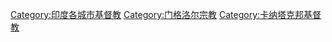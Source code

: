 [[Category:印度各城市基督教|Category:印度各城市基督教]]
[[Category:门格洛尔宗教|Category:门格洛尔宗教]]
[[Category:卡纳塔克邦基督教|Category:卡纳塔克邦基督教]]